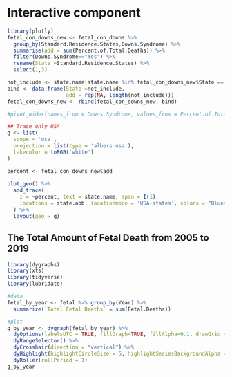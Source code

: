 # Interactive component

```r
library(plotly)
fetal_con_downs_new <- fetal_con_downs %>%
  group_by(Standard.Residence.States,Downs.Syndrome) %>%
  summarise(add = sum(Percent.of.Total.Deaths)) %>%
  filter(Downs.Syndrome=="Yes") %>%
  rename(State =Standard.Residence.States) %>%
  select(1,3)

not_include <- state.name[state.name %in% fetal_con_downs_new$State == FALSE]
bind <- data.frame(State =not_include,
                   add = rep(NA, length(not_include)))
fetal_con_downs_new <- rbind(fetal_con_downs_new, bind)

#pivot_wider(names_from = Downs.Syndrome, values_from = Percent.of.Total.Deaths)

## Trace only USA
g <- list(
  scope = 'usa',
  projection = list(type = 'albers usa'),
  lakecolor = toRGB('white')
)

percent <- fetal_con_downs_new$add
  
plot_geo() %>%
  add_trace(
    z = ~percent, text = state.name, span = I(1),
    locations = state.abb, locationmode = 'USA-states', colors = "Blues"
  ) %>%
  layout(geo = g)
```

## The Total Amount of Fetal Death from 2005 to 2019

```r
library(dygraphs)
library(xts)          
library(tidyverse)
library(lubridate)

#data
fetal_by_year <- fetal %>% group_by(Year) %>%
  summarize(`Total Fetal Deaths` = sum(Fetal.Deaths))

#plot
g_by_year <- dygraph(fetal_by_year) %>%
  dyOptions(labelsUTC = TRUE, fillGraph=TRUE, fillAlpha=0.1, drawGrid = FALSE, colors="#D8AE5A") %>%
  dyRangeSelector() %>%
  dyCrosshair(direction = "vertical") %>%
  dyHighlight(highlightCircleSize = 5, highlightSeriesBackgroundAlpha = 0.2, hideOnMouseOut = FALSE)  %>%
  dyRoller(rollPeriod = 1) 
g_by_year
```

